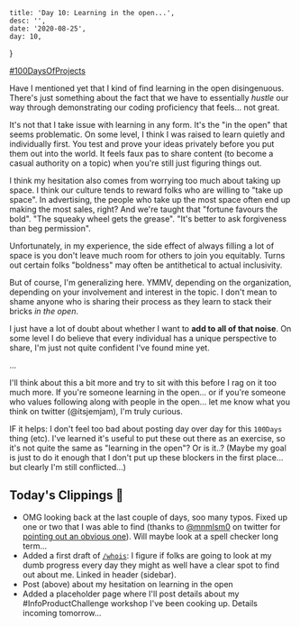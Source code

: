

    title: 'Day 10: Learning in the open...',
    desc: '',
    date: '2020-08-25',
    day: 10,
}

[#100DaysOfProjects](./)

Have I mentioned yet that I kind of find learning in the open disingenuous.
There's just something about the fact that we have to essentially _hustle_ our
way through demonstrating our coding proficiency that feels... not great.

It's not that I take issue with learning in any form. It's the "in the open"
that seems problematic. On some level, I think I was raised to learn quietly and
individually first. You test and prove your ideas privately before you put them
out into the world. It feels faux pas to share content (to become a casual
authority on a topic) when you're still just figuring things out.

I think my hesitation also comes from worrying too much about taking up space. I
think our culture tends to reward folks who are willing to "take up space". In
advertising, the people who take up the most space often end up making the most
sales, right? And we're taught that "fortune favours the bold". "The squeaky
wheel gets the grease". "It's better to ask forgiveness than beg permission".

Unfortunately, in my experience, the side effect of always filling a lot of
space is you don't leave much room for others to join you equitably. Turns out
certain folks "boldness" may often be antithetical to actual inclusivity.

But of course, I'm generalizing here. YMMV, depending on the organization,
depending on your involvement and interest in the topic. I don't mean to shame
anyone who is sharing their process as they learn to stack their bricks _in the
open_.

I just have a lot of doubt about whether I want to **add to all of that noise**.
On some level I do believe that every individual has a unique perspective to
share, I'm just not quite confident I've found mine yet.

...

I'll think about this a bit more and try to sit with this before I rag on it too
much more. If you're someone learning in the open... or if you're someone who
values following along with people in the open... let me know what you think on
twitter (@itsjemjam), I'm truly curious.

IF it helps: I don't feel too bad about posting day over day for this `100Days`
thing (etc). I've learned it's useful to put these out there as an exercise, so
it's not quite the same as "learning in the open"? Or is it..? (Maybe my goal is
just to do it enough that I don't put up these blockers in the first place... but clearly I'm still conflicted...)

## Today's Clippings 🍃

-   OMG looking back at the last couple of days, soo many typos. Fixed up one or
    two that I was able to find (thanks to
    [@mnmlsm0](https://twitter.com/mnmlsm0) on twitter for
    [pointing out an obvious one](https://twitter.com/mnmlsm0/status/1295746832170188801)).
    Will maybe look at a spell checker long term...
-   Added a first draft of [`/whois`](/whois): I figure if folks are going to
    look at my dumb progress every day they might as well have a clear spot to
    find out about me. Linked in header (sidebar).
-   Post (above) about my hesitation on learning in the open
-   Added a placeholder page where I'll post details about my
    #InfoProductChallenge workshop I've been cooking up. Details incoming
    tomorrow...
